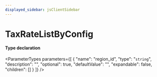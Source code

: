 ```yaml
---
displayed_sidebar: jsClientSidebar
---
```



# TaxRateListByConfig

#### Type declaration

<ParameterTypes parameters={[
  {
    "name": "region_id",
    "type": "`string`",
    "description": "",
    "optional": true,
    "defaultValue": "",
    "expandable": false,
    "children": []
  }
]} />
